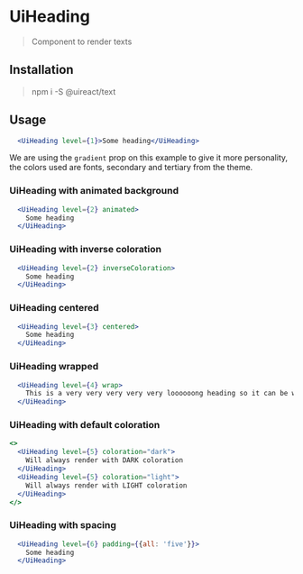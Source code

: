
# UiHeading

<Metadata packageName='text' packageJson={packageJson} />

> Component to render texts

## Installation

> npm i -S @uireact/text

## Usage

```jsx live scope={{UiHeading}}
  <UiHeading level={1}>Some heading</UiHeading>
```

We are using the `gradient` prop on this example to give it more personality, the colors used are fonts, secondary and tertiary from the theme.

### UiHeading with animated background

```jsx live scope={{UiHeading}}
  <UiHeading level={2} animated>
    Some heading
  </UiHeading>
```

### UiHeading with inverse coloration

```jsx live scope={{UiHeading}}
  <UiHeading level={2} inverseColoration>
    Some heading
  </UiHeading>
```

### UiHeading centered

```jsx live scope={{UiHeading}}
  <UiHeading level={3} centered>
    Some heading
  </UiHeading>
```

### UiHeading wrapped

```jsx live scope={{UiHeading}}
  <UiHeading level={4} wrap>
    This is a very very very very very loooooong heading so it can be wrapped
  </UiHeading>
```

### UiHeading with default coloration

```jsx live scope={{UiHeading}}
<>
  <UiHeading level={5} coloration="dark">
    Will always render with DARK coloration
  </UiHeading>
  <UiHeading level={5} coloration="light">
    Will always render with LIGHT coloration
  </UiHeading>
</>
```

### UiHeading with spacing

```jsx live scope={{UiHeading}}
  <UiHeading level={6} padding={{all: 'five'}}>
    Some heading
  </UiHeading>
```

